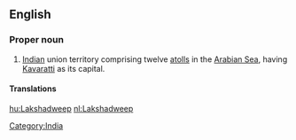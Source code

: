 ==English==
{{wikipedia}}

===Proper noun===
{{en-proper noun}}

# [[Indian]] union territory comprising twelve [[atoll]]s in the [[Arabian Sea]], having [[Kavaratti]] as its capital.

====Translations====
{{trans-top|union territory of India}}
{{trans-mid}}
{{trans-bottom}}

[[Category:India]]

[[hu:Lakshadweep]]
[[nl:Lakshadweep]]